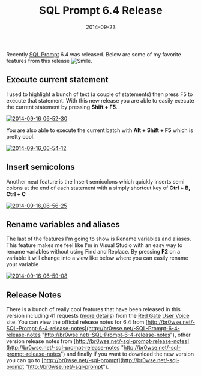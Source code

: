 ﻿---
title: 'SQL Prompt 6.4 Release'
date: 2014-09-23
tags: ['SQL Prompt', 'Product Release', 'Productivity']
draft: false
summary: 'I used to highlight a bunch of text (a couple of statements) then press F5 to execute that statement. With this new release you are able to easily execute the current statement by pressing Shift + F5.'
---


Recently [SQL Prompt](http://br0wse.net/-sql-prompt) 6.4 was released. Below are some of my favorite features from this release ![Smile](https://gordonbeeming.com/images/emoticons/smile.svg).
 
## Execute current statement
 
I used to highlight a bunch of text (a couple of statements) then press F5 to execute that statement. With this new release you are able to easily execute the current statement by pressing **Shift + F5**.
 
[![2014-09-16_06-52-30](https://gordonbeeming.com/blog/binaries/stream/image-jpg/image/1000/0/0ed0c4cfdb5891190fb46983ec8292a35e78989a/b428e39c-25bb-41db-ad86-fec560940499.png "2014-09-16_06-52-30")](https://gordonbeeming.com/blog/binaries/stream/image-jpg/image/1000/0/539c9d0b5b8bb89ed4f5c38384d3c604cb0e11fb/c1b63b81-97c6-4385-84c4-8c6ff0e1995e.png)
 
You are also able to execute the current batch with **Alt + Shift + F5** which is pretty cool.
 
[![2014-09-16_06-54-12](https://gordonbeeming.com/blog/binaries/stream/image-jpg/image/1000/0/dd6db3f6ad6b4b03b6624e3488514fca74241e7a/c6ad0438-71ff-4eac-b62b-e0ad87e514ef.png "2014-09-16_06-54-12")](https://gordonbeeming.com/blog/binaries/stream/image-jpg/image/1000/0/919e1eec28cafde44304d624e42148bbf8868fec/b08c4bc0-f735-49af-9a03-5520da84ae8c.png)
 
## Insert semicolons
 
Another neat feature is the Insert semicolons which quickly inserts semi colons at the end of each statement with a simply shortcut key of **Ctrl + B, Ctrl + C**
 
[![2014-09-16_06-56-25](https://gordonbeeming.com/blog/binaries/stream/image-jpg/image/1000/0/7e9175fc1730d7fb127ca89e3befb4f3a6cceabd/5f1c5538-b2f1-4492-969e-bff054848408.png "2014-09-16_06-56-25")](https://gordonbeeming.com/blog/binaries/stream/image-jpg/image/1000/0/fbb6a357ce4da683d0d0f6a8677fabb348fdcd84/5619bbeb-fdd9-44b9-bdf3-8edd7ac06374.png)
 
## Rename variables and aliases
 
The last of the features I'm going to show is Rename variables and aliases. This feature makes me feel like I'm in Visual Studio with an easy way to rename variables without using Find and Replace. By pressing **F2** on a variable it will change into a view like below where you can easily rename your variable
 
[![2014-09-16_06-59-08](https://gordonbeeming.com/blog/binaries/stream/image-jpg/image/1000/0/91cb0d4aa64c9661a36dc6b899ecc688fa2db1e3/aa0e5756-6e80-4692-b9dd-43319125ec71.png "2014-09-16_06-59-08")](https://gordonbeeming.com/blog/binaries/stream/image-jpg/image/1000/0/c9c0e9723d032f9129296f8c0aa378cd835b3a8e/e8889042-0fe4-4cc7-b2bb-3dc1b23fe441.png)
 
## Release Notes
 
There is a bunch of really cool features that have been released in this version including 41 requests ([more details](http://br0wse.net/-SQL-Prompt-6-4-Changes)) from the [Red Gate](http://br0wse.net/-Red-Gate) [User Voice](http://br0wse.net/-Red-Gate-User-Voice-Sql-Prompt) site. You can view the official release notes for 6.4 from [http://br0wse.net/-SQL-Prompt-6-4-release-notes](http://br0wse.net/-SQL-Prompt-6-4-release-notes "http://br0wse.net/-SQL-Prompt-6-4-release-notes"), other version release notes from [http://br0wse.net/-sql-prompt-release-notes](http://br0wse.net/-sql-prompt-release-notes "http://br0wse.net/-sql-prompt-release-notes") and finally if you want to download the new version you can go to [http://br0wse.net/-sql-prompt](http://br0wse.net/-sql-prompt "http://br0wse.net/-sql-prompt").

